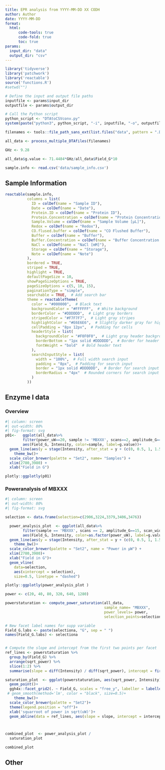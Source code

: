 ```yaml
---
title: EPR analysis from YYYY-MM-DD XX CODH
author: Author
date: YYYY-MM-DD
format: 
  html:
      code-tools: true
      code-fold: true
      toc: true
params:
  input_dir: "data"
  output_dir: "csv"
---
```


```r
library('tidyverse')
library('patchwork')
library('reactable')
source('functions.R')
#setwd("")
```


```r
# Define the input and output file paths
inputfile <- params$input_dir
outputfile <- params$output_dir

# Call the Python script
python_script <- "DTAtoCSVconv.py"
system(paste("python3", python_script, "-i", inputfile, "-o", outputfile, "-a"))

```


```r
filenames <- tools::file_path_sans_ext(list.files("data", pattern = ".DTA"))

all_data <- process_multiple_DTAfiles(filenames)

GHz <- 9.28

all_data$g.value <- 71.4484*GHz/all_data$Field_G*10

sample.info <- read.csv('data/sample_info.csv')
```

## Sample Information
```r
reactable(sample.info, 
          columns = list(
            ID = colDef(name = "Sample ID"),
            Date = colDef(name = "Date"),
            Protein.ID = colDef(name = "Protein ID"),
            Protein.Concentration = colDef(name = "Protein Concentration [µM]"),
            Sample.Volume = colDef(name = "Sample Volume [µL]"),
            Redox = colDef(name = "Redox"),
            CO.flused.buffer = colDef(name = "CO Flushed Buffer"),
            Buffer = colDef(name = "Buffer"),
            Buffer.Concentration = colDef(name = "Buffer Concentration [mM]"),
            NaCl = colDef(name = "NaCl [mM]"),
            Storage = colDef(name = "Storage"),
            Note = colDef(name = "Note")
          ),
          bordered = TRUE,
          striped = TRUE,
          highlight = TRUE,
          defaultPageSize = 10,
          showPageSizeOptions = TRUE,
          pageSizeOptions = c(5, 10, 15),
          paginationType = "simple",
          searchable = TRUE,  # Add search bar
          theme = reactableTheme(
            color = "#000000",  # Black text
            backgroundColor = "#FFFFFF",  # White background
            borderColor = "#DDDDDD",  # Light gray borders
            stripedColor = "#F7F7F7",  # Light gray stripes
            highlightColor = "#E6E6E6",  # Slightly darker gray for highlight
            cellPadding = "8px 12px",  # Padding for cells
            headerStyle = list(
              backgroundColor = "#F0F0F0",  # Light gray header background
              borderBottom = "1px solid #DDDDDD",  # Border for header
              fontWeight = "bold"  # Bold header text
            ),
            searchInputStyle = list(
              width = "100%",  # Full width search input
              padding = "8px",  # Padding for search input
              border = "1px solid #DDDDDD",  # Border for search input
              borderRadius = "4px"  # Rounded corners for search input
            )
          ))
```


## Enzyme I data
### Overview
```r
#| column: screen
#| out-width: 80%
#| fig-format: svg
p01<-   ggplot(all_data%>%
        filter(power_uW==20, sample != 'MBXXX', scans==2, amplitude_G==15), 
        aes(Field_G, Intensity, color=sample, label=g.value))+
  geom_line(aes(y = stage(Intensity, after_stat = y + (c(0, 0.5, 1, 1.5, 2))[group])), linewidth=1)+
    theme_bw()+
  scale_color_brewer(palette = "Set2", name= "Samples") + 
  xlim(2780,3980) +
  xlab("Field in G")

plotly::ggplotly(p01)
```

### Poweranalysis of MBXXX
```r
#| column: screen
#| out-width: 80%
#| fig-format: svg

selection <- data.frame(selection=c(2906,3224,3379,3406,3476))

  power_analysis_plot  <- ggplot(all_data%>%
        filter(sample == 'MBXXX', scans == 2, amplitude_G==15, scan_width==1200), 
        aes(Field_G, Intensity, color=as.factor(power_uW), label=g.value))+
  geom_line(aes(y = stage(Intensity, after_stat = y + (c(0, 0.5, 1, 1.5, 2))[group])), linewidth=1)+
    theme_bw()+
  scale_color_brewer(palette = "Set2", name = "Power in µW") + 
  xlim(2780,3980)+
  xlab("Field in G")+
  geom_vline(
    data=selection,
    aes(xintercept = selection),
    size=0.5, linetype = "dashed") 

plotly::ggplotly(power_analysis_plot )
```

```r
power <- c(20, 40, 80, 320, 640, 1280)

powerstaturation <- compute_power_saturation(all_data, 
                                             sample_name= "MBXXX",
                                             power_levels= power, 
                                             selection_points=selection$selection)

# New facet label names for supp variable
Field_G.labs <- paste(selectiona, "G", sep = " ")
names(Field_G.labs) <- selectiona


# Compute the slope and intercept from the first two points per facet
ref_lines <- powerstaturation %>%
  group_by(Field_G) %>%
  arrange(sqrt_power) %>%
  slice(1:2) %>%
  summarise(slope = diff(Intensity) / diff(sqrt_power), intercept = first(Intensity) - first(sqrt_power) * (diff(Intensity) / diff(sqrt_power)), .groups = 'drop')

saturation_plot  <- ggplot(powerstaturation, aes(sqrt_power, Intensity)) +
  geom_point()+
  ggh4x::facet_grid2(. ~ Field_G, scales = "free_y", labeller = labeller(Field_G = Field_G.labs), independent = "y")+ 
 # geom_smooth(method='lm', color = "black", size=0.5)+
    theme_bw()+
  scale_color_brewer(palette = "Set2")+
  theme(legend.position = "off")+
  xlab('squarroot of power in sqrt(uW)')+
  geom_abline(data = ref_lines, aes(slope = slope, intercept = intercept), color = "darkslategray4", linewidth = 1)



combined_plot  <- power_analysis_plot /
  saturation_plot 

combined_plot 

```


## Other

